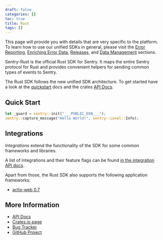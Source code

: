 ```yaml
---
draft: false
categories: []
toc: true
title: Rust
tags: []
---
```

<Alert level="" level="Learn about SDK usage"><markdown>

This page will provide you with details that are very specific to the platform. To learn how to use our unified
SDKs in general, please visit the [Error Reporting](/error-reporting/quickstart/?platform=rust), [Enriching Error Data](/enriching-error-data/additional-data/?platform=rust), [Releases](/workflow/releases/?platform=rust),  and [Data Management](/data-management/event-grouping/?platform=rust) sections.

</markdown></Alert>



Sentry-Rust is the official Rust SDK for Sentry. It maps the entire Sentry
protocol for Rust and provides convenient helpers for sending common types of
events to Sentry.

The Rust SDK follows the new unified SDK architecture.  To get started have a
look at the [quickstart](/error-reporting/quickstart/?platform=rust) docs and the crates [API Docs](https://docs.rs/sentry).

## Quick Start

```rust
let _guard = sentry::init("___PUBLIC_DSN___");
sentry::capture_message("Hello World!", sentry::Level::Info);
```

## Integrations

*Integrations* extend the functionality of the SDK for some common frameworks
and libraries.

A list of integrations and their feature flags can be found
[in the integration API docs](https://docs.rs/sentry/0/sentry/integrations/index.html).

Apart from those, the Rust SDK also supports the following application frameworks:

* [actix-web 0.7](/platforms/rust/actix/)

## More Information

-   [API Docs](http://docs.rs/sentry)
-   [Crates.io page](http://crates.io/crates/sentry)
-   [Bug Tracker](http://github.com/getsentry/sentry-rust/issues)
-   [GitHub Project](http://github.com/getsentry/sentry-rust)
